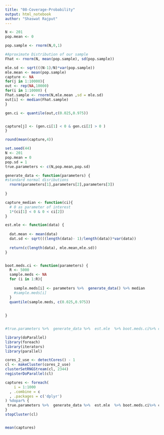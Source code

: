 ```yaml
---
title: "08-Coverage-Probability"
output: html_notebook
author: "Shaswat Rajput"
---
```


```r

N <- 201
pop.mean <- 0

pop.sample <- rnorm(N,0,1)

#Aproximate Distribution of our sample
Fhat <- rnorm(N, mean(pop.sample), sd(pop.sample))

mle.sd <- sqrt(((N-1)/N)*var(pop.sample))
mle.mean <- mean(pop.sample)
capture <- NA
for(j in 1:10000){
out <- rep(NA,10000)
for(i in 1:10000) {
Fhat.sample <- rnorm(N,mle.mean ,sd = mle.sd)
out[i] <- median(Fhat.sample)
}

gen.ci <- quantile(out,c(0.025,0.975))


capture[j] <- (gen.ci[1] < 0 & gen.ci[2] > 0 )
}

round(mean(capture,4))
```





```r

set.seed(44)
N <- 201 
pop.mean = 0
pop.sd = 1
true.parameters <- c(N,pop.mean,pop.sd)

generate_data <- function(parameters) {
#standard normal disributions
  rnorm(parameters[1],parameters[2],parameters[3])
  
}

capture_median <- function(ci){
  # 0 as parameter of interest
  1*(ci[1] < 0 & 0 < ci[2])
}

est.mle <- function(data) {
  
  dat.mean <- mean(data)
  dat.sd <- sqrt(((length(data)- 1)/length(data))*var(data))
  
  return(c(length(data), mle.mean,mle.sd))
}


boot.meds.ci <- function(parameters) {
  R <- 5000
  sample.meds <- NA
  for (i in 1:R){
    
    sample.meds[i] <- parameters %>%  generate_data() %>% median
    #sample.meds[i]
  }
  quantile(sample.meds, c(0.025,0.975))
  
  
}


#true.parameters %>%  generate_data %>%  est.mle  %>% boot.meds.ci%>% capture_median

```




```r
library(doParallel)
library(foreach)
library(iterators)
library(parallel)

cores_2_use <- detectCores() - 1
cl <- makeCluster(cores_2_use)
clusterSetRNGStream(cl, 2344)
registerDoParallel(cl)

captures <- foreach(
    i = 1:1000
  , .combine = c
  , .packages = c('dplyr')
) %dopar% {
 true.parameters %>%  generate_data %>%  est.mle  %>% boot.meds.ci%>% capture_median
}
stopCluster(cl)


mean(captures)

```


